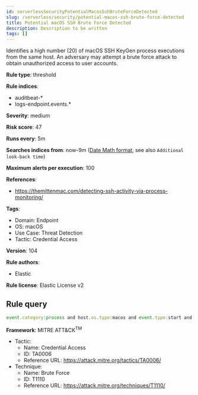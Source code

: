 ```yaml
---
id: serverlessSecurityPotentialMacosSshBruteForceDetected
slug: /serverless/security/potential-macos-ssh-brute-force-detected
title: Potential macOS SSH Brute Force Detected
description: Description to be written
tags: []
---
```


<div id="potential-macos-ssh-brute-force-detected"></div>

Identifies a high number (20) of macOS SSH KeyGen process executions from the same host. An adversary may attempt a brute force attack to obtain unauthorized access to user accounts.

**Rule type**: threshold

**Rule indices**: 

* auditbeat-*
* logs-endpoint.events.*

**Severity**: medium

**Risk score**: 47

**Runs every**: 5m

**Searches indices from**: now-9m ([Date Math format](((ref))/common-options.html#date-math), see also <DocLink id="serverlessSecurityRulesUiCreate" section="set-the-rules-schedule">`Additional look-back time`</DocLink>)

**Maximum alerts per execution**: 100

**References**: 

* https://themittenmac.com/detecting-ssh-activity-via-process-monitoring/

**Tags**: 

* Domain: Endpoint
* OS: macOS
* Use Case: Threat Detection
* Tactic: Credential Access

**Version**: 104

**Rule authors**: 

* Elastic

**Rule license**: Elastic License v2

## Rule query

```js
event.category:process and host.os.type:macos and event.type:start and process.name:"sshd-keygen-wrapper" and process.parent.name:launchd

```

**Framework**: MITRE ATT&CK<sup>TM</sup>

* Tactic:
    * Name: Credential Access
    * ID: TA0006
    * Reference URL: https://attack.mitre.org/tactics/TA0006/
* Technique:
    * Name: Brute Force
    * ID: T1110
    * Reference URL: https://attack.mitre.org/techniques/T1110/

